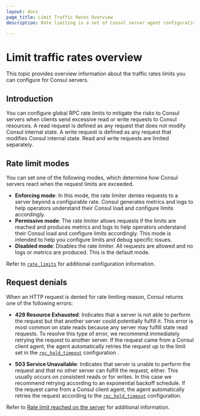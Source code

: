 ```yaml
---
layout: docs
page_title: Limit Traffic Rates Overview
description: Rate limiting is a set of Consul server agent configurations that you can use to mitigate the risks to Consul servers when clients send excessive requests to Consul resources. 

---
```


# Limit traffic rates overview

This topic provides overview information about the traffic rates limits you can configure for Consul servers.

## Introduction
You can configure global RPC rate limits to mitigate the risks to Consul servers when clients send excessive read or write requests to Consul resources. A read request is defined as any request that does not modify Consul internal state. A write request is defined as any request that modifies Consul internal state. Read and write requests are limited separately.

## Rate limit modes
You can set one of the following modes, which determine how Consul servers react when the request limits are exceeded.
 
- **Enforcing mode**: In this mode, the rate limiter denies requests to a server beyond a configurable rate. Consul generates metrics and logs to help operators understand their Consul load and configure limits accordingly. 
- **Permissive mode**: The rate limiter allows requests if the limits are reached and produces metrics and logs to help operators understand their Consul load and configure limits accordingly. This mode is intended to help you configure limits and debug specific issues.
- **Disabled mode**: Disables the rate limiter. All requests are allowed and no logs or metrics are produced. This is the default mode. 

Refer to [`rate_limits`](/consul/docs/agent/config/config-files#request_limits) for additional configuration information.

## Request denials
When an HTTP request is denied for rate limiting reason, Consul returns one of the following errors:

- **429 Resource Exhausted**: Indicates that a server is not able to perform the request but that another server could potentially fulfill it. This error is most common on stale reads because any server may fulfill state read requests. To resolve this type of error,  we recommend immediately retrying the request to another server. If the request came from a Consul client agent, the agent automatically retries the request up to the limit set in the [`rpc_hold_timeout`](/consul/docs/agent/config/config-files#rpc_hold_timeout) configuration .

- **503 Service Unavailable**: Indicates that server is unable to perform the request and that no other server can fulfill the request, either. This usually occurs on consistent reads or for writes. In this case we recommend retrying according to an exponential backoff schedule.  If the request came from a Consul client agent, the agent automatically retries the request according to the [`rpc_hold_timeout`](/consul/docs/agent/config/config-files#rpc_hold_timeout) configuration. 

Refer to [Rate limit reached on the server](/consul/docs/troubleshoot/common-errors#rate-limit-reached-on-the-server) for additional information.
